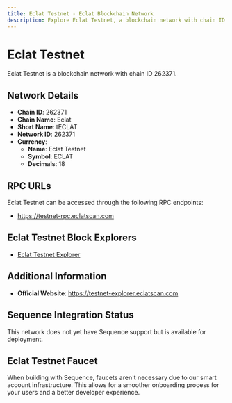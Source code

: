 ```yaml
--- 
title: Eclat Testnet - Eclat Blockchain Network
description: Explore Eclat Testnet, a blockchain network with chain ID 262371. Learn about its native currency, Eclat Testnet, and how to interact with the network.
---
```


# Eclat Testnet

Eclat Testnet is a blockchain network with chain ID 262371.

## Network Details

- **Chain ID**: 262371
- **Chain Name**: Eclat
- **Short Name**: tECLAT
- **Network ID**: 262371
- **Currency**: 
  - **Name**: Eclat Testnet
  - **Symbol**: ECLAT
  - **Decimals**: 18

## RPC URLs

Eclat Testnet can be accessed through the following RPC endpoints:

- https://testnet-rpc.eclatscan.com

## Eclat Testnet Block Explorers

- [Eclat Testnet Explorer](https://testnet-explorer.eclatscan.com)

## Additional Information

- **Official Website**: https://testnet-explorer.eclatscan.com

## Sequence Integration Status

This network does not yet have Sequence support but is available for deployment.

## Eclat Testnet Faucet

When building with Sequence, faucets aren't necessary due to our smart account infrastructure. This allows for a smoother onboarding process for your users and a better developer experience.
